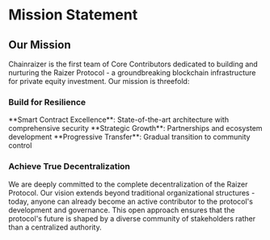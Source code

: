 
# Mission Statement

## Our Mission

Chainraizer is the first team of Core Contributors dedicated to building and nurturing the Raizer Protocol - a groundbreaking blockchain infrastructure for private equity investment. Our mission is threefold:

### Build for Resilience
<div className="mt-6">
<Feature icon={Code2}>**Smart Contract Excellence**: State-of-the-art architecture with comprehensive security</Feature>
<Feature icon={Network}>**Strategic Growth**: Partnerships and ecosystem development</Feature>
<Feature icon={Rocket}>**Progressive Transfer**: Gradual transition to community control</Feature>
</div>

### Achieve True Decentralization

We are deeply committed to the complete decentralization of the Raizer Protocol. Our vision extends beyond traditional organizational structures - today, anyone can already become an active contributor to the protocol's development and governance. This open approach ensures that the protocol's future is shaped by a diverse community of stakeholders rather than a centralized authority.


<Highlight 
  type="feature"
  title="Protocol First"
  description="Everything we do at Chainraizer serves one purpose: to create the most resilient, widely adopted, and truly decentralized protocol for private equity investment."
/>
